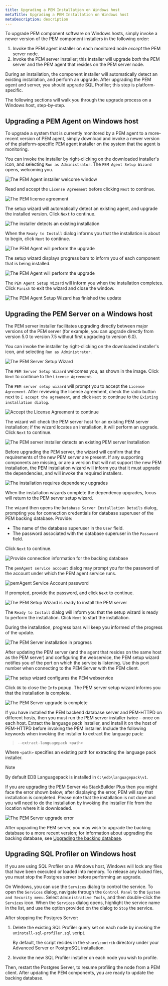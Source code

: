 ```yaml
---
title: Upgrading a PEM Installation on Windows host
metaTitle: Upgrading a PEM Installation on Windows host
metaDescription: description
---
```


To upgrade PEM component software on Windows hosts, simply invoke a
newer version of the PEM component installers in the following order:

1.  Invoke the PEM agent installer on each monitored node *except* the
    PEM server node.
2.  Invoke the PEM server installer; this installer will upgrade *both*
    the PEM server and the PEM agent that resides on the PEM server
    node.

During an installation, the component installer will automatically
detect an existing installation, and perform an upgrade. After upgrading
the PEM agent and server, you should upgrade SQL Profiler; this step is
platform-specific.

The following sections will walk you through the upgrade process on a
Windows host, step-by-step.

## Upgrading a PEM Agent on Windows host

To upgrade a system that is currently monitored by a PEM agent to a
more-recent version of PEM agent, simply download and invoke a newer
version of the platform-specific PEM agent installer on the system that
the agent is monitoring.

You can invoke the installer by right-clicking on the downloaded
installer's icon, and selecting `Run as Administrator`. The `PEM Agent
Setup Wizard` opens, welcoming you.

![*The PEM Agent installer welcome
window*](images/pem_upgrade_agent_welcome.png)

Read and accept the `License Agreement` before clicking `Next` to
continue.

![*The PEM license agreement*](images/pem_upgrade_agent_license.png)

The setup wizard will automatically detect an existing agent, and
upgrade the installed version. Click `Next` to continue.

![*The installer detects an existing
installation*](images/pem_upgrade_agent_existing_installation.png)

When the `Ready to Install` dialog informs you that the installation is
about to begin, click `Next` to continue.

![*The PEM Agent will perform the
upgrade*](images/pem_upgrade_agent_ready_install.png)

The setup wizard displays progress bars to inform you of each component
that is being installed.

![*The PEM Agent will perform the
upgrade*](images/pem_upgrade_agent_installing.png)

The `PEM Agent Setup Wizard` will inform you when the installation
completes. Click `Finish` to exit the wizard and close the window.

![*The PEM Agent Setup Wizard has finished the
update*](images/pem_upgrade_agent_finish.png)

## Upgrading the PEM Server on a Windows host

The PEM server installer facilitates upgrading directly between major
versions of the PEM server (for example, you can upgrade directly from
version 5.0 to version 7.5 without first upgrading to version 6.0).

You can invoke the installer by right-clicking on the downloaded
installer's icon, and selecting `Run as Administrator`.

![*The PEM Server Setup Wizard*](images/pem_upgrade_server_welcome.png)

The `PEM Server Setup Wizard` welcomes you, as shown in the image. Click
`Next` to continue to the `License Agreement`.

The `PEM server setup wizard` will prompt you to accept the `License
Agreement`. After reviewing the license agreement, check the radio
button next to `I accept the agreement`, and click `Next` to continue to
the `Existing installation dialog`.

![*Accept the License Agreement to
continue*](images/pem_upgrade_server_license.png)

The wizard will check the PEM server host for an existing PEM server
installation; if the wizard locates an installation, it will perform an
upgrade. Click `Next` to continue.

![*The PEM server installer detects an existing PEM server
Installation*](images/pem_upgrade_server_existing_installation.png)

Before upgrading the PEM server, the wizard will confirm that the
requirements of the new PEM server are present. If any supporting
components are missing, or are a version that will not support the new
PEM installation, the PEM installation wizard will inform you that it
must upgrade the dependencies, and will invoke the required installers.

![*The installation requires dependency
upgrades*](images/pem_upgrade_server_dependency_missing.png)

When the installation wizards complete the dependency upgrades, focus
will return to the PEM server setup wizard.

The wizard then opens the `Database Server Installation Details` dialog,
prompting you for connection credentials for database superuser of the
PEM backing database. Provide:

  - The name of the database superuser in the `User` field.
  - The password associated with the database superuser in the
    `Password` field.

Click `Next` to continue.

![*Provide connection information for the backing
database*](images/pem_upgrade_server_DB_installation.png)

The `pemAgent service account` dialog may prompt you for the password of
the account under which the PEM agent service runs.

![*pemAgent Service Account
password*](images/pem_upgrade_server_pemAgent_service_account.png)

If prompted, provide the password, and click `Next` to continue.

![*The PEM Setup Wizard is ready to install the PEM
server*](images/pem_upgrade_server_ready_install.png)

The `Ready to Install` dialog will inform you that the setup wizard is
ready to perform the installation. Click `Next` to start the
installation.

During the installation, progress bars will keep you informed of the
progress of the update.

![*The PEM Server installation in
progress*](images/pem_upgrade_server_installing.png)

After updating the PEM server (and the agent that resides on the same
host as the PEM server) and configuring the webservice, the PEM setup
wizard notifies you of the port on which the service is listening. Use
this port number when connecting to the PEM Server with the PEM client.

![*The setup wizard configures the PEM
webservice*](images/pem_upgrade_server_webservice_configure.png)

Click `OK` to close the `Info` popup. The PEM server setup wizard
informs you that the installation is complete.

![*The PEM Server upgrade is
complete*](images/pem_upgrade_server_finish.png)

If you have installed the PEM backend database server and PEM-HTTPD on
different hosts, then you must run the PEM server installer twice – once
on each host. Extract the language pack installer, and install it on the
host of PEM-HTTPD before invoking the PEM installer. Include the
following keywords when invoking the installer to extract the language
pack:

> `--extract-languagepack <path>`

Where `<path>` specifies an existing path for extracting the language
pack installer.

<div class="note">

<div class="title">

Note

</div>

By default EDB Languagepack is installed in `C:\edb\languagepack\v1`.

</div>

If you are upgrading the PEM Server via StackBuilder Plus then you might
face the error shown below; after displaying the error, PEM will say
that installation is completed. Please note that the installation is not
done and you will need to do the installation by invoking the installer
file from the location where it is downloaded.

![*The PEM Server upgrade error*](images/pem_upgrade_server_error.png)

After upgrading the PEM server, you may wish to upgrade the backing
database to a more recent version; for information about upgrading the
backing database, see [Upgrading the backing
database](upgrading_backing_database).

## Upgrading SQL Profiler on Windows host

If you are using SQL Profiler on a Windows host, Windows will lock any
files that have been executed or loaded into memory. To release any
locked files, you must stop the Postgres server before performing an
upgrade.

On Windows, you can use the `Services` dialog to control the service. To
open the `Services` dialog, navigate through the `Control Panel` to the
`System and Security menu`. Select `Administrative Tools`, and then
double-click the `Services` icon. When the `Services` dialog opens,
highlight the service name in the list, and use the option provided on
the dialog to `Stop` the service.

After stopping the Postgres Server:

1.  Delete the existing SQL Profiler query set on each node by invoking
    the `uninstall-sql-profiler.sql` script.
    
    By default, the script resides in the `share\contrib` directory
    under your Advanced Server or PostgreSQL installation.

2.  Invoke the new SQL Profiler installer on each node you wish to
    profile.

Then, restart the Postgres Server, to resume profiling the node from a
PEM client. After updating the PEM components, you are ready to update
the backing database.
